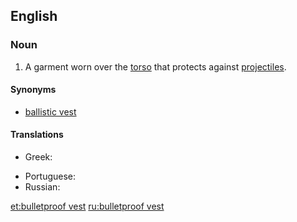 ==English==

===Noun===
{{en-noun}}
{{wikipedia}}

#A garment worn over the [[torso]] that protects against [[projectile]]s.

====Synonyms====
*[[ballistic vest]]

====Translations====
{{trans-top|bulletproof vest}}
* Greek: {{t|el|αλεξίσφαιρο γιλέκο|n|tr=alexísfairo giléko}}
{{trans-mid}}
* Portuguese: {{t|pt|colete à prova de balas|m}}
* Russian: {{t|ru|бронежилет|m|sc=Cyrl|tr=bronežilét}}
{{trans-bottom}}

[[et:bulletproof vest]]
[[ru:bulletproof vest]]